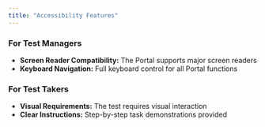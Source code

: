 ```yaml
---
title: "Accessibility Features"
---
```


### For Test Managers[​](#for-test-managers "Direct link to For Test Managers")

* **Screen Reader Compatibility:** The Portal supports major screen readers
* **Keyboard Navigation:** Full keyboard control for all Portal functions

### For Test Takers[​](#for-test-takers "Direct link to For Test Takers")

* **Visual Requirements:** The test requires visual interaction
* **Clear Instructions:** Step-by-step task demonstrations provided
